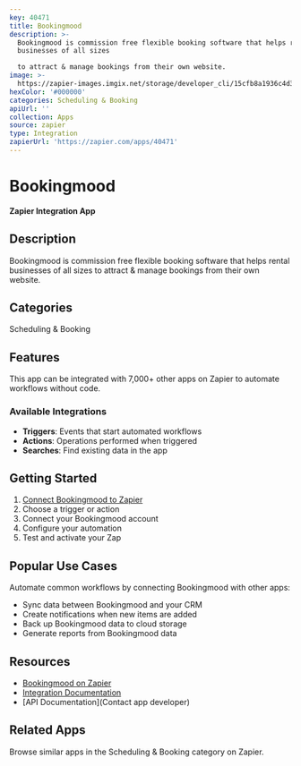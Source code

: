 ```yaml
---
key: 40471
title: Bookingmood
description: >-
  Bookingmood is commission free flexible booking software that helps rental
  businesses of all sizes

  to attract & manage bookings from their own website.
image: >-
  https://zapier-images.imgix.net/storage/developer_cli/15cfb8a1936c4d31a1c9b0d4fc13e732.png?auto=format%2Ccompress&ixlib=python-3.0.0&q=50
hexColor: '#000000'
categories: Scheduling & Booking
apiUrl: ''
collection: Apps
source: zapier
type: Integration
zapierUrl: 'https://zapier.com/apps/40471'
---
```

# Bookingmood

**Zapier Integration App**

## Description

Bookingmood is commission free flexible booking software that helps rental businesses of all sizes
to attract & manage bookings from their own website.

## Categories

Scheduling & Booking

## Features

This app can be integrated with 7,000+ other apps on Zapier to automate workflows without code.

### Available Integrations

- **Triggers**: Events that start automated workflows
- **Actions**: Operations performed when triggered
- **Searches**: Find existing data in the app

## Getting Started

1. [Connect Bookingmood to Zapier](https://zapier.com/apps/40471)
2. Choose a trigger or action
3. Connect your Bookingmood account
4. Configure your automation
5. Test and activate your Zap

## Popular Use Cases

Automate common workflows by connecting Bookingmood with other apps:

- Sync data between Bookingmood and your CRM
- Create notifications when new items are added
- Back up Bookingmood data to cloud storage
- Generate reports from Bookingmood data

## Resources

- [Bookingmood on Zapier](https://zapier.com/apps/40471)
- [Integration Documentation](https://zapier.com/apps/40471/integrations)
- [API Documentation](Contact app developer)

## Related Apps

Browse similar apps in the Scheduling & Booking category on Zapier.
